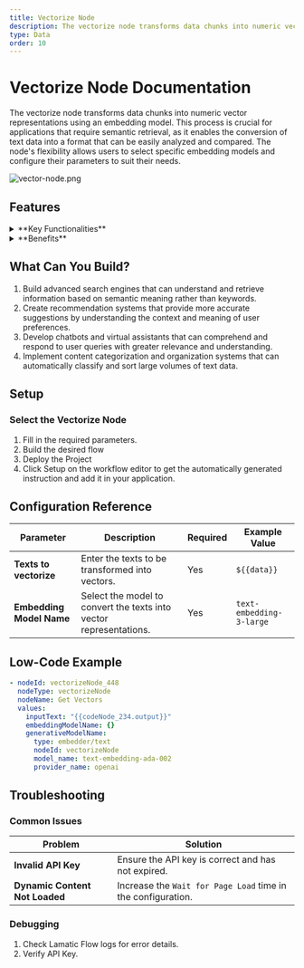 ```yaml
---
title: Vectorize Node
description: The vectorize node transforms data chunks into numeric vector representations using an embedding model.
type: Data
order: 10
---
```


# Vectorize Node Documentation

The vectorize node transforms data chunks into numeric vector representations using an embedding model. This process is crucial for applications that require semantic retrieval, as it enables the conversion of text data into a format that can be easily analyzed and compared. The node's flexibility allows users to select specific embedding models and configure their parameters to suit their needs.

![vector-node.png](./img/vcn/vector.png)

## Features

<details>
  <summary>**Key Functionalities**</summary>

1. **Custom Embedding Model Selection:** Choose from a variety of embedding models to fit your application's needs.

1. **Parameter Configuration:** Fine-tune embedding parameters for optimal performance and relevance.

1. **Efficient Vectorization:** Quickly convert large volumes of text data into numeric vector representations.

1. **Semantic Retrieval Compatibility:** Enable advanced search and comparison functionalities using semantic understanding.

1. **Scalable Processing:** Handle massive datasets effectively, ensuring seamless vectorization at scale.

</details>

<details>
  <summary>**Benefits**</summary>

1. **Enhanced Data Analysis:** Leverage semantic vectors to improve search and analysis capabilities.

1. **Streamlined Integration:** Easily incorporate vectorized data into downstream applications and workflows.

1. **Improved Accuracy:** Benefit from state-of-the-art embedding models for precise semantic representation.

1. **Operational Flexibility:** Configure and adapt vectorization settings to meet evolving requirements.

1. **Future-Proof Design:** Stay compatible with the latest embedding technologies and methodologies.

</details>

## What Can You Build?

1. Build advanced search engines that can understand and retrieve information based on semantic meaning rather than keywords.
1. Create recommendation systems that provide more accurate suggestions by understanding the context and meaning of user preferences.
1. Develop chatbots and virtual assistants that can comprehend and respond to user queries with greater relevance and understanding.
1. Implement content categorization and organization systems that can automatically classify and sort large volumes of text data.

## Setup

### Select the Vectorize Node

1. Fill in the required parameters.
1. Build the desired flow
1. Deploy the Project
1. Click Setup on the workflow editor to get the automatically generated instruction and add it in your application.

## Configuration Reference

| **Parameter**            | **Description**                                                    | **Required** | **Example Value**        |
| ------------------------ | ------------------------------------------------------------------ | ------------ | ------------------------ |
| **Texts to vectorize**   | Enter the texts to be transformed into vectors.                    | Yes          | `${{data}}`              |
| **Embedding Model Name** | Select the model to convert the texts into vector representations. | Yes          | `text-embedding-3-large` |

## Low-Code Example

```yaml
- nodeId: vectorizeNode_448
  nodeType: vectorizeNode
  nodeName: Get Vectors
  values:
    inputText: "{{codeNode_234.output}}"
    embeddingModelName: {}
    generativeModelName:
      type: embedder/text
      nodeId: vectorizeNode
      model_name: text-embedding-ada-002
      provider_name: openai
```

## Troubleshooting

### Common Issues

| **Problem**                    | **Solution**                                                 |
| ------------------------------ | ------------------------------------------------------------ |
| **Invalid API Key**            | Ensure the API key is correct and has not expired.                |
| **Dynamic Content Not Loaded** | Increase the `Wait for Page Load` time in the configuration. |

### Debugging

1. Check Lamatic Flow logs for error details.
1. Verify API Key.